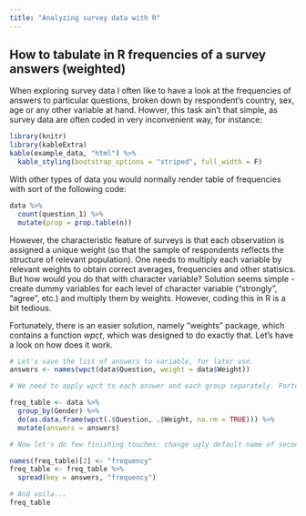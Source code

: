 ```yaml
---
title: "Analyzing survey data with R"
---
```


## How to tabulate in R frequencies of a survey answers (weighted)

When exploring survey data I often like to have a look at the frequencies of answers to particular questions, broken down by respondent's country, sex, age or any other variable at hand. Howver, this task ain't that simple, as survey data are often coded in very inconvenient way, for instance: 

```r
library(knitr)
library(kableExtra)
kable(example_data, "html") %>% 
  kable_styling(bootstrap_options = "striped", full_width = F)
```

With other types of data you would normally render table of frequencies with sort of the following code:

```r
data %>% 
  count(question_1) %>% 
  mutate(prop = prop.table(n))
```
However, the characteristic feature of surveys is that each observation is assigned a unique weight (so that the sample of respondents reflects the structure of relevant population). One needs to multiply each variable by relevant weights to obtain correct averages, frequencies and other statisics. But how would you do that with character variable? Solution seems simple - create dummy variables for each level of character variable ("strongly", "agree", etc.) and multiply them by weights. However, coding this in R is a bit tedious.

Fortunately, there is an easier solution, namely "weights" package, which contains a function *wpct*, which was designed to do exactly that. Let's have a look on how does it work.

```r
# Let's save the list of answers to variable, for later use. 
answers <- names(wpct(data$Question, weight = data$Weight))

# We need to apply wpct to each answer and each group separately. Fortunately wpct works with margritr pips, so we don't need to resolve to loops. 

freq_table <- data %>% 
  group_by(Gender) %>%
  do(as.data.frame(wpct(.$Question, .$Weight, na.rm = TRUE))) %>%
  mutate(answers = answers)

# Now let's do few finishing touches: change ugly default name of second column and spread the table to make comparisons easier. 

names(freq_table)[2] <- "frequency"
freq_table <- freq_table %>% 
  spread(key = answers, "frequency")

# And voila...
freq_table
```